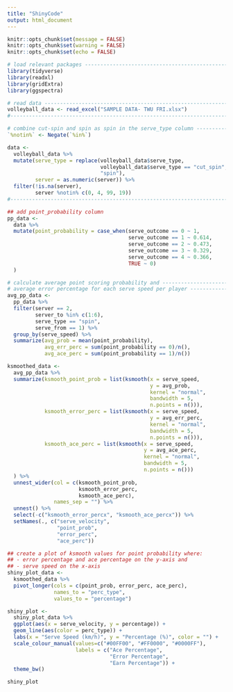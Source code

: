 ```yaml
---
title: "ShinyCode"
output: html_document
---
```


```r
knitr::opts_chunk$set(message = FALSE)
knitr::opts_chunk$set(warning = FALSE)
knitr::opts_chunk$set(echo = FALSE)
```

```r
# load relevant packages -----------------------------------------------------#
library(tidyverse)
library(readxl)
library(gridExtra)
library(ggspectra)

# read data ------------------------------------------------------------------#
volleyball_data <- read_excel("SAMPLE DATA- TWU FRI.xlsx")
#-----------------------------------------------------------------------------#

# combine cut-spin and spin as spin in the serve_type column -----------------#
`%notin%` <- Negate(`%in%`)

data <- 
  volleyball_data %>% 
  mutate(serve_type = replace(volleyball_data$serve_type,
                              volleyball_data$serve_type == "cut_spin",
                              "spin"),
         server = as.numeric(server)) %>% 
  filter(!is.na(server),
         server %notin% c(0, 4, 99, 19))
#-----------------------------------------------------------------------------#
```

```r
## add point_probability column
pp_data <- 
  data %>% 
  mutate(point_probability = case_when(serve_outcome == 0 ~ 1,
                                       serve_outcome == 1 ~ 0.614,
                                       serve_outcome == 2 ~ 0.473,
                                       serve_outcome == 3 ~ 0.329,
                                       serve_outcome == 4 ~ 0.366,
                                       TRUE ~ 0)
  )

# calculate average point scoring probability and ----------------------------#
# average error percentage for each serve speed per player -------------------#
avg_pp_data <- 
  pp_data %>% 
  filter(server == 2,
         server_to %in% c(1:6),
         serve_type == "spin",
         serve_from == 1) %>% 
  group_by(serve_speed) %>% 
  summarize(avg_prob = mean(point_probability),
            avg_err_perc = sum(point_probability == 0)/n(),
            avg_ace_perc = sum(point_probability == 1)/n())

ksmoothed_data <- 
  avg_pp_data %>%
  summarize(ksmooth_point_prob = list(ksmooth(x = serve_speed,
                                              y = avg_prob,
                                              kernel = "normal",
                                              bandwidth = 5,
                                              n.points = n())), 
            ksmooth_error_perc = list(ksmooth(x = serve_speed,
                                              y = avg_err_perc,
                                              kernel = "normal",
                                              bandwidth = 5,
                                              n.points = n())),
            ksmooth_ace_perc = list(ksmooth(x = serve_speed,
                                            y = avg_ace_perc,
                                            kernel = "normal",
                                            bandwidth = 5,
                                            n.points = n()))
  ) %>% 
  unnest_wider(col = c(ksmooth_point_prob,
                       ksmooth_error_perc,
                       ksmooth_ace_perc),
               names_sep = "") %>% 
  unnest() %>%
  select(-c("ksmooth_error_percx", "ksmooth_ace_percx")) %>%
  setNames(., c("serve_velocity",
                "point_prob",
                "error_perc",
                "ace_perc"))

## create a plot of ksmooth values for point probability where:
## - error percentage and ace percentage on the y-axis and 
## - serve speed on the x-axis 
shiny_plot_data <- 
  ksmoothed_data %>% 
  pivot_longer(cols = c(point_prob, error_perc, ace_perc),
               names_to = "perc_type",
               values_to = "percentage")

shiny_plot <- 
  shiny_plot_data %>%
  ggplot(aes(x = serve_velocity, y = percentage)) +
  geom_line(aes(color = perc_type)) +
  labs(x = "Serve Speed (km/h)", y = "Percentage (%)", color = "") +
  scale_colour_manual(values=c("#00FF00", "#FF0000", "#0000FF"),
                      labels = c("Ace Percentage",
                                 "Error Percentage",
                                 "Earn Percentage")) +
  theme_bw()

shiny_plot
```